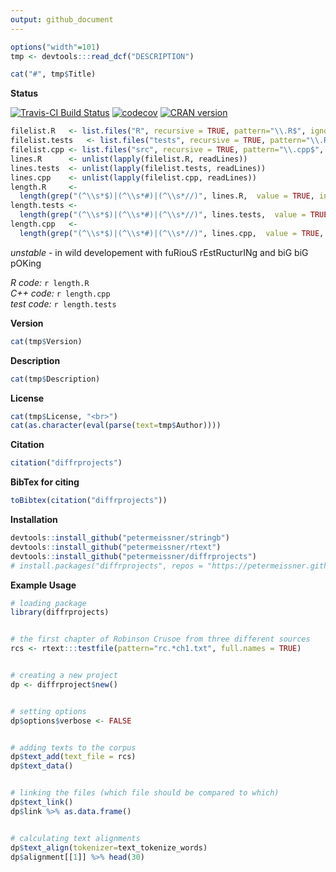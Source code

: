 ```yaml
---
output: github_document
---
```





```r
options("width"=101)
tmp <- devtools:::read_dcf("DESCRIPTION")
```

```r
cat("#", tmp$Title)
```


**Status**


[![Travis-CI Build Status](https://travis-ci.org/petermeissner/diffrprojects.svg?branch=master)](https://travis-ci.org/petermeissner/diffrprojects)
[![codecov](https://codecov.io/gh/petermeissner/diffrprojects/branch/master/graph/badge.svg)](https://codecov.io/gh/petermeissner/diffrprojects/tree/master/R)
[![CRAN version](http://www.r-pkg.org/badges/version/diffrprojects)](https://cran.r-project.org/package=diffrprojects)



```r
filelist.R   <- list.files("R", recursive = TRUE, pattern="\\.R$", ignore.case = TRUE, full.names = TRUE)
filelist.tests   <- list.files("tests", recursive = TRUE, pattern="\\.R$", ignore.case = TRUE, full.names = TRUE)
filelist.cpp <- list.files("src", recursive = TRUE, pattern="\\.cpp$", ignore.case = TRUE, full.names = TRUE)
lines.R      <- unlist(lapply(filelist.R, readLines))
lines.tests  <- unlist(lapply(filelist.tests, readLines))
lines.cpp    <- unlist(lapply(filelist.cpp, readLines))
length.R     <- 
  length(grep("(^\\s*$)|(^\\s*#)|(^\\s*//)", lines.R,  value = TRUE, invert = TRUE))
length.tests <- 
  length(grep("(^\\s*$)|(^\\s*#)|(^\\s*//)", lines.tests,  value = TRUE, invert = TRUE))
length.cpp   <- 
  length(grep("(^\\s*$)|(^\\s*#)|(^\\s*//)", lines.cpp,  value = TRUE, invert = TRUE))
```


*unstable* - in wild developement with fuRiouS rEstRucturINg and biG biG pOKing



*R code:* `r length.R`<br> 
*C++ code:* `r length.cpp`<br> 
*test code:* `r length.tests`



**Version**

```r
cat(tmp$Version)
```


**Description**

```r
cat(tmp$Description)
```


**License**

```r
cat(tmp$License, "<br>")
cat(as.character(eval(parse(text=tmp$Author))))
```




**Citation**


```r
citation("diffrprojects")
```

**BibTex for citing**

```r
toBibtex(citation("diffrprojects"))
```



**Installation**

```r
devtools::install_github("petermeissner/stringb")
devtools::install_github("petermeissner/rtext")
devtools::install_github("petermeissner/diffrprojects")
# install.packages("diffrprojects", repos = "https://petermeissner.github.io/drat")
```


    

**Example Usage**

```r
# loading package
library(diffrprojects)


# the first chapter of Robinson Crusoe from three different sources
rcs <- rtext:::testfile(pattern="rc.*ch1.txt", full.names = TRUE) 


# creating a new project
dp <- diffrproject$new()


# setting options
dp$options$verbose <- FALSE


# adding texts to the corpus
dp$text_add(text_file = rcs)
dp$text_data()


# linking the files (which file should be compared to which)
dp$text_link()
dp$link %>% as.data.frame()


# calculating text alignments
dp$text_align(tokenizer=text_tokenize_words)
dp$alignment[[1]] %>% head(30)
```
   

    
    
    
    
    
    
    
    
    
    
